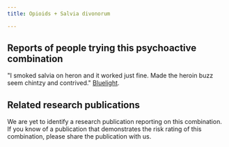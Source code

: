 ---
title: Opioids + Salvia divonorum

---

## Reports of people trying this psychoactive combination

"I smoked salvia on heron and it worked just fine. Made the heroin buzz seem chintzy and contrived." [Bluelight](https://bluelight.org/xf/threads/salvia-interaction-with-opiates.259687/).

## Related research publications

We are yet to identify a research publication reporting on this combination. If you know of a publication that demonstrates the risk rating of this combination, please share the publication with us.



